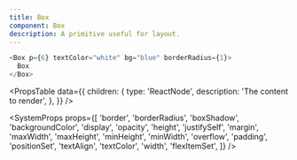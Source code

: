 ```yaml
---
title: Box
component: Box
description: A primitive useful for layout.
---
```


```js live
<Box p={6} textColor="white" bg="blue" borderRadius={1}>
  Box
</Box>
```

<PropsTable
  data={{
    children: {
      type: 'ReactNode',
      description: 'The content to render',
    },
  }}
/>

<SystemProps
  props={[
    'border',
    'borderRadius',
    'boxShadow',
    'backgroundColor',
    'display',
    'opacity',
    'height',
    'justifySelf',
    'margin',
    'maxWidth',
    'maxHeight',
    'minHeight',
    'minWidth',
    'overflow',
    'padding',
    'positionSet',
    'textAlign',
    'textColor',
    'width',
    'flexItemSet',
  ]}
/>
